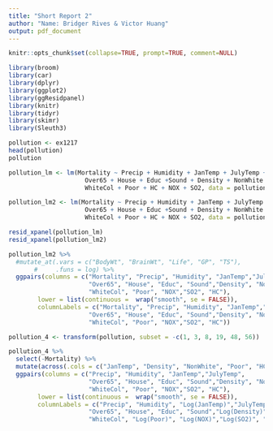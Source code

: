 ```yaml
---
title: "Short Report 2"
author: "Name: Bridger Rives & Victor Huang"
output: pdf_document
---
```

```r
knitr::opts_chunk$set(collapse=TRUE, prompt=TRUE, comment=NULL)

library(broom)
library(car)
library(dplyr)
library(ggplot2)
library(ggResidpanel)
library(knitr)
library(tidyr)
library(skimr)
library(Sleuth3)
```

```r
pollution <- ex1217
head(pollution)
pollution
```

```r
pollution_lm <- lm(Mortality ~ Precip + Humidity + JanTemp + JulyTemp + 
                     Over65 + House + Educ +Sound + Density + NonWhite +
                     WhiteCol + Poor + HC + NOX + SO2, data = pollution)

pollution_lm2 <- lm(Mortality ~ Precip + Humidity + JanTemp + JulyTemp + 
                     Over65 + House + Educ +Sound + Density + NonWhite +
                     WhiteCol + Poor + HC + NOX + SO2, data = pollution, subset = -c(1, 3, 8, 19, 48, 56))

resid_xpanel(pollution_lm)
resid_xpanel(pollution_lm2)
```

```r
pollution_lm2 %>%
  #mutate_at(.vars = c("BodyWt", "BrainWt", "Life", "GP", "TS"), 
       #     .funs = log) %>%
  ggpairs(columns = c("Mortality", "Precip", "Humidity", "JanTemp","JulyTemp",
                      "Over65", "House", "Educ", "Sound","Density", "NonWhite",
                      "WhiteCol", "Poor", "NOX","SO2", "HC"), 
        lower = list(continuous =  wrap("smooth", se = FALSE)), 
        columnLabels = c("Mortality", "Precip", "Humidity", "JanTemp","JulyTemp",
                      "Over65", "House", "Educ", "Sound","Density", "NonWhite",
                      "WhiteCol", "Poor", "NOX","SO2", "HC"))

```


```r
pollution_4 <- transform(pollution, subset = -c(1, 3, 8, 19, 48, 56))

pollution_4 %>%
  select(-Mortality) %>%
  mutate(across(.cols = c("JanTemp", "Density", "NonWhite", "Poor", "HC", "NOX", "SO2"), .fns = log)) %>%
  ggpairs(columns = c("Precip", "Humidity", "JanTemp","JulyTemp",
                      "Over65", "House", "Educ", "Sound","Density", "NonWhite",
                      "WhiteCol", "Poor", "NOX","SO2", "HC"), 
        lower = list(continuous =  wrap("smooth", se = FALSE)), 
        columnLabels = c("Precip", "Humidity", "Log(JanTemp)","JulyTemp",
                      "Over65", "House", "Educ", "Sound","Log(Density)", "Log(NonWhite)",
                      "WhiteCol", "Log(Poor)", "Log(NOX)","Log(SO2)", "Log(HC)"))
```















